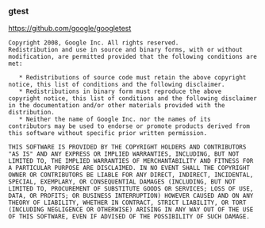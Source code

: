 ### gtest

https://github.com/google/googletest

```text
Copyright 2008, Google Inc. All rights reserved.
Redistribution and use in source and binary forms, with or without
modification, are permitted provided that the following conditions are
met:
 
   * Redistributions of source code must retain the above copyright
notice, this list of conditions and the following disclaimer.
   * Redistributions in binary form must reproduce the above
copyright notice, this list of conditions and the following disclaimer
in the documentation and/or other materials provided with the
distribution.
   * Neither the name of Google Inc. nor the names of its
contributors may be used to endorse or promote products derived from
this software without specific prior written permission.
 
THIS SOFTWARE IS PROVIDED BY THE COPYRIGHT HOLDERS AND CONTRIBUTORS
"AS IS" AND ANY EXPRESS OR IMPLIED WARRANTIES, INCLUDING, BUT NOT
LIMITED TO, THE IMPLIED WARRANTIES OF MERCHANTABILITY AND FITNESS FOR
A PARTICULAR PURPOSE ARE DISCLAIMED. IN NO EVENT SHALL THE COPYRIGHT
OWNER OR CONTRIBUTORS BE LIABLE FOR ANY DIRECT, INDIRECT, INCIDENTAL,
SPECIAL, EXEMPLARY, OR CONSEQUENTIAL DAMAGES (INCLUDING, BUT NOT
LIMITED TO, PROCUREMENT OF SUBSTITUTE GOODS OR SERVICES; LOSS OF USE,
DATA, OR PROFITS; OR BUSINESS INTERRUPTION) HOWEVER CAUSED AND ON ANY
THEORY OF LIABILITY, WHETHER IN CONTRACT, STRICT LIABILITY, OR TORT
(INCLUDING NEGLIGENCE OR OTHERWISE) ARISING IN ANY WAY OUT OF THE USE
OF THIS SOFTWARE, EVEN IF ADVISED OF THE POSSIBILITY OF SUCH DAMAGE.
```